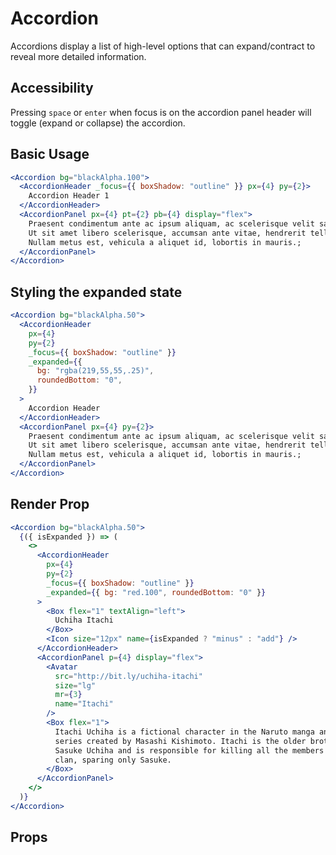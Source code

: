 # Accordion

Accordions display a list of high-level options that can expand/contract to
reveal more detailed information.

## Accessibility

Pressing `space` or `enter` when focus is on the accordion panel header will
toggle (expand or collapse) the accordion.

## Basic Usage

```jsx
<Accordion bg="blackAlpha.100">
  <AccordionHeader _focus={{ boxShadow: "outline" }} px={4} py={2}>
    Accordion Header 1
  </AccordionHeader>
  <AccordionPanel px={4} pt={2} pb={4} display="flex">
    Praesent condimentum ante ac ipsum aliquam, ac scelerisque velit sagittis.
    Ut sit amet libero scelerisque, accumsan ante vitae, hendrerit tellus.
    Nullam metus est, vehicula a aliquet id, lobortis in mauris.;
  </AccordionPanel>
</Accordion>
```

## Styling the expanded state

```jsx
<Accordion bg="blackAlpha.50">
  <AccordionHeader
    px={4}
    py={2}
    _focus={{ boxShadow: "outline" }}
    _expanded={{
      bg: "rgba(219,55,55,.25)",
      roundedBottom: "0",
    }}
  >
    Accordion Header
  </AccordionHeader>
  <AccordionPanel px={4} py={2}>
    Praesent condimentum ante ac ipsum aliquam, ac scelerisque velit sagittis.
    Ut sit amet libero scelerisque, accumsan ante vitae, hendrerit tellus.
    Nullam metus est, vehicula a aliquet id, lobortis in mauris.;
  </AccordionPanel>
</Accordion>
```

## Render Prop

```jsx
<Accordion bg="blackAlpha.50">
  {({ isExpanded }) => (
    <>
      <AccordionHeader
        px={4}
        py={2}
        _focus={{ boxShadow: "outline" }}
        _expanded={{ bg: "red.100", roundedBottom: "0" }}
      >
        <Box flex="1" textAlign="left">
          Uchiha Itachi
        </Box>
        <Icon size="12px" name={isExpanded ? "minus" : "add"} />
      </AccordionHeader>
      <AccordionPanel p={4} display="flex">
        <Avatar
          src="http://bit.ly/uchiha-itachi"
          size="lg"
          mr={3}
          name="Itachi"
        />
        <Box flex="1">
          Itachi Uchiha is a fictional character in the Naruto manga and anime
          series created by Masashi Kishimoto. Itachi is the older brother of
          Sasuke Uchiha and is responsible for killing all the members of their
          clan, sparing only Sasuke.
        </Box>
      </AccordionPanel>
    </>
  )}
</Accordion>
```

## Props
